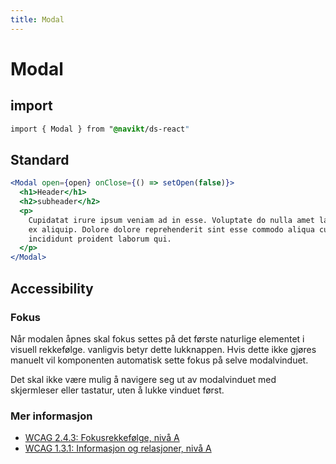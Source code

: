 ```yaml
---
title: Modal
---
```



# Modal

## import

```css accordion=false
import { Modal } from "@navikt/ds-react"
```

## Standard

<Example>
  <ModalExample />
</Example>

```jsx type=react
<Modal open={open} onClose={() => setOpen(false)}>
  <h1>Header</h1>
  <h2>subheader</h2>
  <p>
    Cupidatat irure ipsum veniam ad in esse. Voluptate do nulla amet laboris ea
    ex aliquip. Dolore dolore reprehenderit sint esse commodo aliqua cupidatat
    incididunt proident laborum qui.
  </p>
</Modal>
```

<!-- ```html type=html

``` -->

## Accessibility

### Fokus

Når modalen åpnes skal fokus settes på det første naturlige elementet i visuell rekkefølge. vanligvis betyr dette lukknappen. Hvis dette ikke gjøres manuelt vil komponenten automatisk sette fokus på selve modalvinduet.

Det skal ikke være mulig å navigere seg ut av modalvinduet med skjermleser eller tastatur, uten å lukke vinduet først.

### Mer informasjon

- [WCAG 2.4.3: Fokusrekkefølge, nivå A](https://uu.difi.no/krav-og-regelverk/wcag-20-standarden/243-fokusrekkefolge-niva)
- [WCAG 1.3.1: Informasjon og relasjoner, nivå A](https://uu.difi.no/krav-og-regelverk/wcag-20-standarden/131-informasjon-og-relasjoner-niva)

